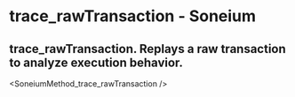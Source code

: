 # trace_rawTransaction - Soneium

## trace_rawTransaction. Replays a raw transaction to analyze execution behavior.


<SoneiumMethod_trace_rawTransaction />
